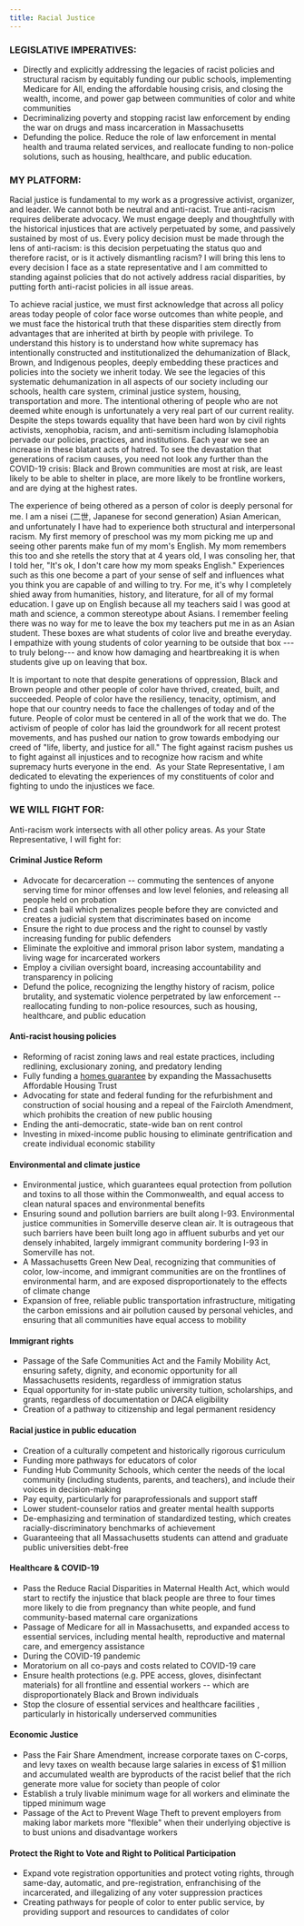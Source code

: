 ```yaml
---
title: Racial Justice
---
```


### LEGISLATIVE IMPERATIVES: 

-   Directly and explicitly addressing the legacies of racist policies and structural racism by equitably funding our public schools, implementing Medicare for All, ending the affordable housing crisis, and closing the wealth, income, and power gap between communities of color and white communities 
-   Decriminalizing poverty and stopping racist law enforcement by ending the war on drugs and mass incarceration in Massachusetts
-   Defunding the police. Reduce the role of law enforcement in mental health and trauma related services, and reallocate funding to non-police solutions, such as housing, healthcare, and public education. 

### MY PLATFORM:

Racial justice is fundamental to my work as a progressive activist, organizer, and leader. We cannot both be neutral and anti-racist. True anti-racism requires deliberate advocacy. We must engage deeply and thoughtfully with the historical injustices that are actively perpetuated by some, and passively sustained by most of us. Every policy decision must be made through the lens of anti-racism: is this decision perpetuating the status quo and therefore racist, or is it actively dismantling racism? I will bring this lens to every decision I face as a state representative and I am committed to standing against policies that do not actively address racial disparities, by putting forth anti-racist policies in all issue areas. 

To achieve racial justice, we must first acknowledge that across all policy areas today people of color face worse outcomes than white people, and we must face the historical truth that these disparities stem directly from advantages that are inherited at birth by people with privilege. To understand this history is to understand how white supremacy has intentionally constructed and institutionalized the dehumanization of Black, Brown, and Indigenous peoples, deeply embedding these practices and policies into the society we inherit today. We see the legacies of this systematic dehumanization in all aspects of our society including our schools, health care system, criminal justice system, housing, transportation and more. The intentional othering of people who are not deemed white enough is unfortunately a very real part of our current reality. Despite the steps towards equality that have been hard won by civil rights activists, xenophobia, racism, and anti-semitism including Islamophobia pervade our policies, practices, and institutions. Each year we see an increase in these blatant acts of hatred. To see the devastation that generations of racism causes, you need not look any further than the COVID-19 crisis: Black and Brown communities are most at risk, are least likely to be able to shelter in place, are more likely to be frontline workers, and are dying at the highest rates.

The experience of being othered as a person of color is deeply personal for me. I am a nisei (二世, Japanese for second generation) Asian American, and unfortunately I have had to experience both structural and interpersonal racism. My first memory of preschool was my mom picking me up and seeing other parents make fun of my mom's English. My mom remembers this too and she retells the story that at 4 years old, I was consoling her, that I told her, "It's ok, I don't care how my mom speaks English." Experiences such as this one become a part of your sense of self and influences what you think you are capable of and willing to try. For me, it's why I completely shied away from humanities, history, and literature, for all of my formal education. I gave up on English because all my teachers said I was good at math and science, a common stereotype about Asians. I remember feeling there was no way for me to leave the box my teachers put me in as an Asian student. These boxes are what students of color live and breathe everyday. I empathize with young students of color yearning to be outside that box ---to truly belong--- and know how damaging and heartbreaking it is when students give up on leaving that box.

It is important to note that despite generations of oppression, Black and Brown people and other people of color have thrived, created, built, and succeeded. People of color have the resiliency, tenacity, optimism, and hope that our country needs to face the challenges of today and of the future. People of color must be centered in all of the work that we do. The activism of people of color has laid the groundwork for all recent protest movements, and has pushed our nation to grow towards embodying our creed of "life, liberty, and justice for all." The fight against racism pushes us to fight against all injustices and to recognize how racism and white supremacy hurts everyone in the end.  As your State Representative, I am dedicated to elevating the experiences of my constituents of color and fighting to undo the injustices we face. 

### WE WILL FIGHT FOR:

Anti-racism work intersects with all other policy areas. As your State Representative, I will fight for:

#### Criminal Justice Reform

-   Advocate for decarceration -- commuting the sentences of anyone serving time for minor offenses and low level felonies, and releasing all people held on probation
-   End cash bail which penalizes people before they are convicted and creates a judicial system that discriminates based on income
-   Ensure the right to due process and the right to counsel by vastly increasing funding for public defenders
-   Eliminate the exploitive and immoral prison labor system, mandating a living wage for incarcerated workers
-   Employ a civilian oversight board, increasing accountability and transparency in policing
-   Defund the police, recognizing the lengthy history of racism, police brutality, and systematic violence perpetrated by law enforcement -- reallocating funding to non-police resources, such as housing, healthcare, and public education

#### Anti-racist housing policies

-   Reforming of racist zoning laws and real estate practices, including redlining, exclusionary zoning, and predatory lending
-   Fully funding a [homes guarantee](https://homesguarantee.com/) by expanding the Massachusetts Affordable Housing Trust
-   Advocating for state and federal funding for the refurbishment and construction of social housing and a repeal of the Faircloth Amendment, which prohibits the creation of new public housing  
-   Ending the anti-democratic, state-wide ban on rent control 
-   Investing in mixed-income public housing to eliminate gentrification and create individual economic stability

#### Environmental and climate justice

-   Environmental justice, which guarantees equal protection from pollution and toxins to all those within the Commonwealth, and equal access to clean natural spaces and environmental benefits
-   Ensuring sound and pollution barriers are built along I-93. Environmental justice communities in Somerville deserve clean air. It is outrageous that such barriers have been built long ago in affluent suburbs and yet our densely inhabited, largely immigrant community bordering I-93 in Somerville has not. 
-   A Massachusetts Green New Deal, recognizing that communities of color, low-income, and immigrant communities are on the frontlines of environmental harm, and are exposed disproportionately to the effects of climate change
-   Expansion of free, reliable public transportation infrastructure, mitigating the carbon emissions and air pollution caused by personal vehicles, and ensuring that all communities have equal access to mobility

#### Immigrant rights

-   Passage of the Safe Communities Act and the Family Mobility Act, ensuring safety, dignity, and economic opportunity for all Massachusetts residents, regardless of immigration status
-   Equal opportunity for in-state public university tuition, scholarships, and grants, regardless of documentation or DACA eligibility
-   Creation of a pathway to citizenship and legal permanent residency

#### Racial justice in public education

-   Creation of a culturally competent and historically rigorous curriculum
-   Funding more pathways for educators of color 
-   Funding Hub Community Schools, which center the needs of the local community (including students, parents, and teachers), and include their voices in decision-making
-   Pay equity, particularly for paraprofessionals and support staff
-   Lower student-counselor ratios and greater mental health supports
-   De-emphasizing and termination of standardized testing, which creates racially-discriminatory benchmarks of achievement
-   Guaranteeing that all Massachusetts students can attend and graduate public universities debt-free

#### Healthcare & COVID-19

-   Pass the Reduce Racial Disparities in Maternal Health Act, which would start to rectify the injustice that black people are three to four times more likely to die from pregnancy than white people, and fund community-based maternal care organizations
-   Passage of Medicare for all in Massachusetts, and expanded access to essential services, including mental health, reproductive and maternal care, and emergency assistance
-   During the COVID-19 pandemic
-   Moratorium on all co-pays and costs related to COVID-19 care
-   Ensure health protections (e.g. PPE access, gloves, disinfectant materials) for all frontline and essential workers -- which are disproportionately Black and Brown individuals
-   Stop the closure of essential services and healthcare facilities , particularly in historically underserved communities

#### Economic Justice 

-   Pass the Fair Share Amendment, increase corporate taxes on C-corps, and levy taxes on wealth because large salaries in excess of $1 million and accumulated wealth are byproducts of the racist belief that the rich generate more value for society than people of color  
-   Establish a truly livable minimum wage for all workers and eliminate the tipped minimum wage
-   Passage of the Act to Prevent Wage Theft to prevent employers from making labor markets more "flexible" when their underlying objective is to bust unions and disadvantage workers

#### Protect the Right to Vote and Right to Political Participation

-   Expand vote registration opportunities and protect voting rights, through same-day, automatic, and pre-registration, enfranchising of the incarcerated, and illegalizing of any voter suppression practices
-   Creating pathways for people of color to enter public service, by providing support and resources to candidates of color
